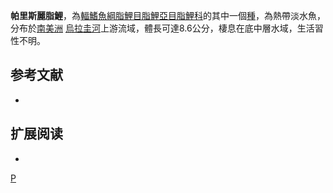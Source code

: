 {{Speciesbox 
| taxon = Astyanax paris
| status = NE
| status_system = IUCN3.1
| authority =  [[Azpelicueta|Azpelicueta]], [[Almirón|Almirón]] & [[Casciotta|Casciotta]], 2002
| synonyms = 
}}
'''帕里斯麗脂鯉'''，為[[輻鰭魚綱|輻鰭魚綱]][[脂鯉目|脂鯉目]][[脂鯉亞目|脂鯉亞目]][[脂鯉科|脂鯉科]]的其中一個[[種|種]]，為熱帶淡水魚，分布於[[南美洲|南美洲]] [[烏拉圭河|烏拉圭河]]上游流域，體長可達8.6公分，棲息在底中層水域，生活習性不明。

==参考文献==
{{refbegin}}
*{{FishBase_species|genus=Astyanax|species=paris|year=2013|month=11}}
{{refend}}

== 扩展阅读 ==
{{refbegin}}
*{{wikispecies-inline|Astyanax paris|帕里斯麗脂鯉}}
{{refend}}
{{Taxonbar|from=Q583781}}

[[Category:麗脂鯉屬|P]]


{{魚類小作品}}